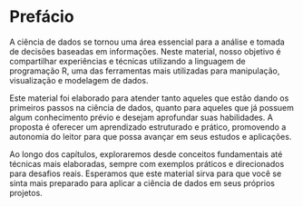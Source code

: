 # Prefácio {#sec-prefacio .unnumbered}

A ciência de dados se tornou uma área essencial para a análise e tomada de decisões baseadas em informações. Neste material, nosso objetivo é compartilhar experiências e técnicas utilizando a linguagem de programação R, uma das ferramentas mais utilizadas para manipulação, visualização e modelagem de dados.

Este material foi elaborado para atender tanto aqueles que estão dando os primeiros passos na ciência de dados, quanto para aqueles que já possuem algum conhecimento prévio e desejam aprofundar suas habilidades. A proposta é oferecer um aprendizado estruturado e prático, promovendo a autonomia do leitor para que possa avançar em seus estudos e aplicações.

Ao longo dos capítulos, exploraremos desde conceitos fundamentais até técnicas mais elaboradas, sempre com exemplos práticos e direcionados para desafios reais. Esperamos que este material sirva para que você se sinta mais preparado para aplicar a ciência de dados em seus próprios projetos.

